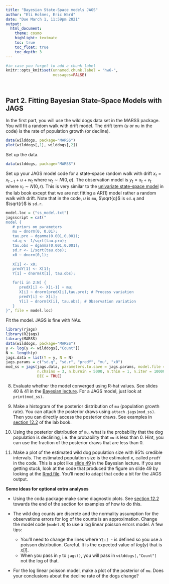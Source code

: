 ```yaml
---
title: "Bayesian State-Space models JAGS"
author: "Eli Holmes, Eric Ward"
date: "Due March 1, 11:59pm 2021"
output:
  html_document:
    theme: cosmo
    highlight: textmate
    toc: true
    toc_float: true
    toc_depth: 3
---
```


```r
#in case you forget to add a chunk label
knitr::opts_knit$set(unnamed.chunk.label = "hw6-",
                     messages=FALSE)
```

<br>


## Part 2. Fitting Bayesian State-Space Models with JAGS

In the first part, you will use the wild dogs data set in the MARSS package. You will fit a random walk with drift model. The drift term ($u$ or `mu` in the code) is the rate of population growth (or decline).

```r
data(wilddogs, package="MARSS")
plot(wilddogs[,1], wilddogs[,2])
```

Set up the data.
```r
data(wilddogs, package="MARSS")
```

Set up your JAGS model code for a state-space random walk with drift $x_t = x_{t-1} + u + w_t$ where $w_t \sim N(0, q)$. The observation model is $y_t = x_t + v_t$ where $v_t \sim N(0, r)$. This is very similar to the  [univariate state-space model](https://atsa-es.github.io/atsa-labs/sec-jags-uss.html) in the lab book except that we are not fitting a AR(1) model rather a random walk with drift. Note that in the code, $u$ is `mu`, $\sqrt{q}$ is `sd.q` and $\sqrt{r}$ is `sd.r`.

```r
model.loc = ("ss_model.txt")
jagsscript = cat("
model {  
   # priors on parameters
   mu ~ dnorm(0, 0.01); 
   tau.pro ~ dgamma(0.001,0.001); 
   sd.q <- 1/sqrt(tau.pro);
   tau.obs ~ dgamma(0.001,0.001);
   sd.r <- 1/sqrt(tau.obs); 
   x0 ~ dnorm(0,1);
   
   X[1] <- x0;
   predY[1] <- X[1];
   Y[1] ~ dnorm(X[1], tau.obs);

   for(i in 2:N) {
      predX[i] <- X[i-1] + mu; 
      X[i] ~ dnorm(predX[i],tau.pro); # Process variation
      predY[i] <- X[i];
      Y[i] ~ dnorm(X[i], tau.obs); # Observation variation
   }
}", file = model.loc)
```

Fit the model. JAGS is fine with NAs.
```r
library(rjags)
library(R2jags)
library(MARSS)
data(wilddogs, package="MARSS")
y <- log(y <- wilddogs[,"Count"])
N <- length(y) 
jags.data = list(Y = y, N = N)
jags.params = c("sd.q", "sd.r", "predY", "mu", "x0")
mod_ss = jags(jags.data, parameters.to.save = jags.params, model.file = model.loc, 
              n.chains = 3, n.burnin = 5000, n.thin = 1, n.iter = 10000, 
              DIC = TRUE)
```

8. Evaluate whether the model converged using R-hat values. See slides 40 & 41 in the [Bayesian lecture](https://atsa-es.github.io/atsa/Lectures/Week%206/lec_11_bayes.html). For a JAGS model, just look at `print(mod_ss)`.
    
9. Make a histogram of the posterior distribution of `mu` (population growth rate). You can attach the posterior draws using `attach.jags(mod_ss)`. Then you can directly access the posterior draws.
See examples in [section 12.2](https://atsa-es.github.io/atsa-labs/sec-jags-lr-no-covariates.html) of the lab book.

10. Using the posterior distribution of `mu`, what is the probability that the dog population is declining, i.e. the probability that `mu` is less than 0. Hint, you can use the fraction of the posterior draws that are less than 0. 

10. Make a plot of the estimated wild dog population size with 95% credible intervals. The estimated population size is the estimated $x$, called `predY` in the code. This is a plot like [slide 49](https://atsa-es.github.io/atsa/Lectures/Week%206/lec_11_bayes.html#49) in the Bayesian lecture. If you are getting stuck, look at the code that produced the figure on slide 49 by looking at the [Rmd file](https://atsa-es.github.io/atsa/Lectures/Week%206/lec_11_bayes.Rmd). You'll need to adapt that code a bit for the JAGS output.

**Some ideas for optional extra analyses**

* Using the coda package make some diagnostic plots. See [section 12.2](https://atsa-es.github.io/atsa-labs/sec-jags-lr-no-covariates.html) towards the end of the section for examples of how to do this.

* The wild dog counts are discrete and the normality assumption for the observations errors for log of the counts is an approximation. Change the model code (`model.R`) to use a log linear poisson errors model. A few tips:
    + You'll need to change the lines where `Y[i] ~ ` is defined so you use a poisson distribution. Careful. It is the expected value of $log(y)$ that is $x[i]$. 
    + When you pass in `y` to `jags()`, you will pass in `wilddogs[,"Count"]` not the log of that.
    
* For the log linear poisson model, make a plot of the posterior of `mu`. Does your conclusions about the decline rate of the dogs change?
    




